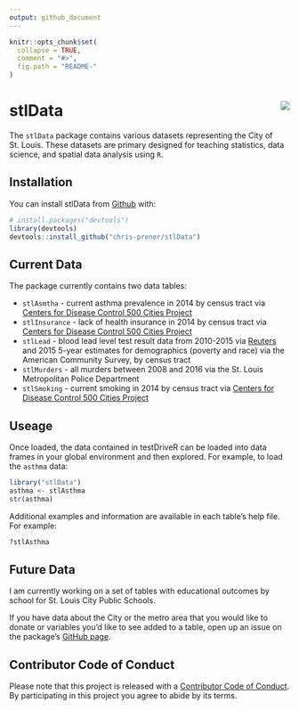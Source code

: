 ```yaml
---
output: github_document
---
```


<!-- README.md is generated from README.Rmd. Please edit that file -->

```r
knitr::opts_chunk$set(
  collapse = TRUE,
  comment = "#>",
  fig.path = "README-"
)
```

# stlData <img src="man/figures/logo.png" align="right" />

The `stlData` package contains various datasets representing the City of St. Louis. These datasets are primary designed for teaching statistics, data science, and spatial data analysis using `R`.

## Installation

You can install stlData from [Github](https://github.com/chris-prener/stlData) with:

```r
# install.packages("devtools")
library(devtools)
devtools::install_github("chris-prener/stlData")
```

## Current Data
The package currently contains two data tables:

*   `stlAsmtha` - current asthma prevalence in 2014 by census tract via [Centers for Disease Control 500 Cities Project](https://www.cdc.gov/500cities/)
*   `stlInsurance` - lack of health insurance in 2014 by census tract  via [Centers for Disease Control 500 Cities Project](https://www.cdc.gov/500cities/)
*   `stlLead` - blood lead level test result data from 2010-2015 via [Reuters](http://www.reuters.com/investigates/special-report/usa-lead-testing/#interactive-lead) and 2015 5-year estimates for demographics (poverty and race) via the American Community Survey,  by census tract
*   `stlMurders` - all murders between 2008 and 2016 via the St. Louis Metropolitan Police Department
*   `stlSmoking` - current smoking in 2014 by census tract  via [Centers for Disease Control 500 Cities Project](https://www.cdc.gov/500cities/)

## Useage
Once loaded, the data contained in testDriveR can be loaded into data frames in your global environment and then explored. For example, to load the `asthma` data:

```r
library("stlData")
asthma <- stlAsthma
str(asthma)
```

Additional examples and information are available in each table's help file. For example:

```r
?stlAsthma
```

## Future Data
I am currently working on a set of tables with educational outcomes by school for St. Louis City Public Schools. 

If you have data about the City or the metro area that you would like to donate or variables you'd like to see added to a table, open up an issue on the package's [GitHub page](http://github.com/chris-prener/stlData/issues).

## Contributor Code of Conduct
Please note that this project is released with a [Contributor Code of Conduct](CONDUCT.md). By participating in this project you agree to abide by its terms.
